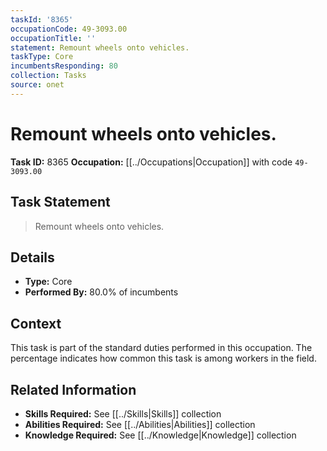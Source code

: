 ```yaml
---
taskId: '8365'
occupationCode: 49-3093.00
occupationTitle: ''
statement: Remount wheels onto vehicles.
taskType: Core
incumbentsResponding: 80
collection: Tasks
source: onet
---
```

# Remount wheels onto vehicles.

**Task ID:** 8365
**Occupation:** [[../Occupations|Occupation]] with code `49-3093.00`

## Task Statement

> Remount wheels onto vehicles.

## Details

- **Type:** Core
- **Performed By:** 80.0% of incumbents

## Context

This task is part of the standard duties performed in this occupation. The percentage indicates how common this task is among workers in the field.

## Related Information

- **Skills Required:** See [[../Skills|Skills]] collection
- **Abilities Required:** See [[../Abilities|Abilities]] collection
- **Knowledge Required:** See [[../Knowledge|Knowledge]] collection
